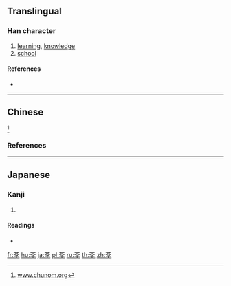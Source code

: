 {{also|學}}
==Translingual==

===Han character===
{{Han char|rn=67|rad=文|as=03|sn=7|four=|canj=YKND|ids=⿱文子}}

# [[learning]], [[knowledge]]
# [[school]]

====References====
* {{Han ref|kx=0477.011|dkj=13453|hdz=32170.020|uh=6588|ud=25992}}

----

==Chinese==
{{zh-see|學|v}}<ref>[http://www.chunom.org/pages/斈 www.chunom.org]</ref>

===References===
<references/>

----

==Japanese==

===Kanji===
{{ja-kanji|grade=|rs=文03}}

# {{alternative form of|学|lang=ja}}

====Readings====
* {{ja-readings|on=[[がく]] (gaku)|kun=[[まなぶ]] (manabu)}}

[[fr:斈]]
[[hu:斈]]
[[ja:斈]]
[[pl:斈]]
[[ru:斈]]
[[th:斈]]
[[zh:斈]]